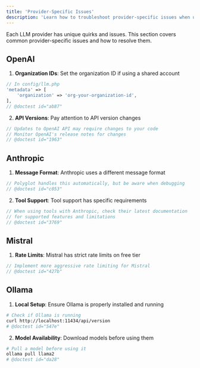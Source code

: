 ```yaml
---
title: 'Provider-Specific Issues'
description: 'Learn how to troubleshoot provider-specific issues when using Polyglot.'
---
```


Each LLM provider has unique quirks and issues. This section covers common provider-specific issues and how to resolve them.


## OpenAI

1. **Organization IDs**: Set the organization ID if using a shared account
```php
// In config/llm.php
'metadata' => [
    'organization' => 'org-your-organization-id',
],
// @doctest id="ab87"
```

2. **API Versions**: Pay attention to API version changes
```php
// Updates to OpenAI API may require changes to your code
// Monitor OpenAI's release notes for changes
// @doctest id="1963"
```

## Anthropic

1. **Message Format**: Anthropic uses a different message format
```php
// Polyglot handles this automatically, but be aware when debugging
// @doctest id="c053"
```

2. **Tool Support**: Tool support has specific requirements
```php
// When using tools with Anthropic, check their latest documentation
// for supported features and limitations
// @doctest id="3769"
```

## Mistral

1. **Rate Limits**: Mistral has strict rate limits on free tier
```php
// Implement more aggressive rate limiting for Mistral
// @doctest id="427b"
```


## Ollama

1. **Local Setup**: Ensure Ollama is properly installed and running
```bash
# Check if Ollama is running
curl http://localhost:11434/api/version
# @doctest id="547e"
```

2. **Model Availability**: Download models before using them
```bash
# Pull a model before using it
ollama pull llama2
# @doctest id="da28"
```
